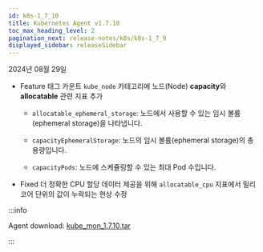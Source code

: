 ```yaml
---
id: k8s-1_7_10
title: Kubernetes Agent v1.7.10
toc_max_heading_level: 2
pagination_next: release-notes/k8s/k8s-1_7_9
displayed_sidebar: releaseSidebar
---
```


2024년 08월 29일

- <Status priority='1'>Feature</Status> 태그 카운트 `kube_node` 카테고리에 노드(Node) **capacity**와 **allocatable** 관련 지표 추가

  - `allocatable_ephemeral_storage`: 노드에서 사용할 수 있는 임시 볼륨(ephemeral storage)을 나타냅니다.

  - `capacityEphemeralStorage`: 노드의 임시 볼륨(ephemeral storage)의 총 용량입니다.

  - `capacityPods`: 노드에 스케쥴링할 수 있는 최대 Pod 수입니다.

- <Status priority='0'>Fixed</Status> 더 정확한 CPU 할당 데이터 제공을 위해 `allocatable_cpu` 지표에서 밀리코어 단위의 값이 누락되는 현상 수정

:::info

Agent download: [kube_mon_1.7.10.tar](https://repo.whatap.io/docker/kube_mon_1.7.10.tar)

:::
